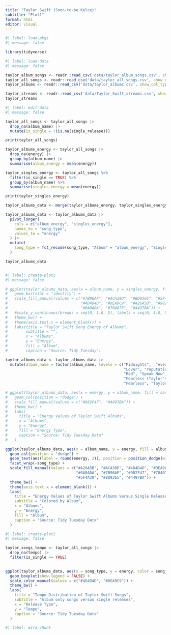 ```yaml
---
title: "Taylor Swift (Soon-to-be Kelce)"
subtitle: "Plot1"
format: html
editor: visual
---
```


```r
#| label: load-pkgs
#| message: false

library(tidyverse)
```

```r
#| label: load-data
#| message: false

taylor_album_songs <- readr::read_csv('data/taylor_album_songs.csv', show_col_types = FALSE)
taylor_all_songs <- readr::read_csv('data/taylor_all_songs.csv', show_col_types = FALSE)
taylor_albums <- readr::read_csv('data/taylor_albums.csv', show_col_types = FALSE)

taylor_streams <- readr::read_csv('data/Taylor_Swift_streams.csv', show_col_types = FALSE)
taylor_streams
```

```r
#| label: edit-data
#| message: false

taylor_all_songs <- taylor_all_songs |>
  drop_na(album_name) |>
  mutate(is_single = !(is.na(single_release)))

print(taylor_all_songs)

taylor_albums_energy <- taylor_all_songs |>
  drop_na(energy) |>
  group_by(album_name) |>
  summarise(album_energy = mean(energy))

taylor_singles_energy <- taylor_all_songs %>%
  filter(is_single == TRUE) %>%
  group_by(album_name) %>%
  summarise(singles_energy = mean(energy))

print(taylor_singles_energy)

taylor_albums_data <- merge(taylor_albums_energy, taylor_singles_energy)

taylor_albums_data <- taylor_albums_data |>
  pivot_longer(
    cols = c("album_energy", "singles_energy"),
    names_to = "song_type",
    values_to = "energy"
  ) |>
  mutate(
    song_type = fct_recode(song_type, "Album" = "album_energy", "Single" = "singles_energy")
  )

taylor_albums_data



```

```r
#| label: create-plot1
#| message: false

# ggplot(taylor_albums_data, aes(x = album_name, y = singles_energy, fill = album_name)) +
#   geom_bar(stat = "identity") +
#   scale_fill_manual(values = c("#7B96AF", "#ACA38D", "#BD9365", "#5F4A30", 
#                                "#4D4D4D", "#DEA9C9", "#A26A5B", "#982F47", 
#                                "#0A0A0A", "#704073", "#4497BA")) +
#   #scale_y_continuous(breaks = seq(0, 1.0, 5), labels = seq(0, 1.0, 5)) + 
#   theme_bw() +
#   theme(axis.text.x = element_blank()) +
#   labs(title = "Taylor Swift Song Energy of Albums",
#        subtitle = "",
#        x = "Albums",
#        y = "Energy",
#        fill = "Album",
#        caption = "Source: Tidy Tuesday")

taylor_albums_data <- taylor_albums_data |>
  mutate(album_name = factor(album_name, levels = c("Midnights",  "evermore", "folklore",
                                                    "Lover", "reputation", "1989", 
                                                    "Red", "Speak Now", 
                                                    "Fearless (Taylor's Version)", 
                                                    "Fearless", "Taylor Swift")))

# ggplot(taylor_albums_data, aes(x = energy, y = album_name, fill = song_type)) +
#   geom_col(position = "dodge") +
#   scale_fill_manual(values = c("#982F47", "#4497BA")) +
#   theme_bw() +
#   labs(
#     title = "Energy Values of Taylor Swift Albums",
#     x = "Albums",
#     y = "Energy",
#     fill = "Energy Type",
#     caption = "Source: Tidy Tuesday Data"
#   )

ggplot(taylor_albums_data, aes(x = album_name, y = energy, fill = album_name)) +
  geom_col(position = "dodge") +
  geom_text(aes(label = round(energy, 2)), position = position_dodge(width = 0.9), vjust = -0.5, size = 2) +
  facet_wrap(~song_type) +
  scale_fill_manual(values = c("#A26A5B", "#ACA38D", "#4D4D4D", "#DEA9C9", 
                               "#0A0A0A", "#7B96AF", "#982F47", "#704073", 
                               "#5F4A30", "#BD9365", "#4497BA")) +
  theme_bw() +
  theme(axis.text.x = element_blank()) +
  labs(
    title = "Energy Values of Taylor Swift Albums Versus Single Releases",
    subtitle = "Colored by Album",
    x = "Albums",
    y = "Energy",
    fill = "Album",
    caption = "Source: Tidy Tuesday Data"
  )
```

```r
#| label: create-plot2
#| message: false

taylor_songs_tempo <- taylor_all_songs |>
  drop_na(tempo) |>
  filter(is_single == TRUE)
  

ggplot(taylor_albums_data, aes(x = song_type, y = energy, color = song_type)) +
  geom_boxplot(show.legend = FALSE) +
  scale_color_manual(values = c("#4D4D4D", "#DEA9C9")) +
  theme_bw() +
  labs(
    title = "Tempo Distribution of Taylor Swift Songs",
    subtitle = "Album only songs versus single releases",
    x = "Release Type",
    y = "Tempo",
    caption = "Source: Tidy Tuesday Data"
  )
```

```r
#| label: ezra-chunk


```
